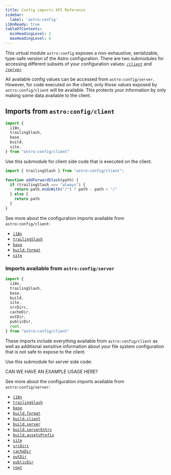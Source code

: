```yaml
---
title: Config imports API Reference
sidebar:
  label: 'astro:config'
i18nReady: true
tableOfContents:
  minHeadingLevel: 2
  maxHeadingLevel: 6
---
```



<p><Since v="5.7.0" /></p>

This virtual module `astro:config` exposes a non-exhaustive, serializable, type-safe version of the Astro configuration. There are two submodules for accessing different subsets of your configuration values: [`/client`](#imports-from-astroconfigclient) and [`/server`](#imports-from-astroconfigserver).

All available config values can be accessed from `astro:config/server`. However, for code executed on the client, only those values exposed by `astro:config/client` will be available.  This protects your information by only making some data available to the client.

## Imports from `astro:config/client`

```js
import {
  i18n, 
  trailingSlash,
  base,
  build,
  site,
} from "astro:config/client"
```

Use this submodule for client side code that is executed on the client.

```js title="src/utils.js" ins={1}
import { trailingSlash } from "astro:config/client";

function addForwardSlash(path) {
  if (trailingSlash === "always") {
    return path.endsWith("/") ? path : path + "/"
  } else {
    return path
  }
}
```

See more about the configuration imports available from `astro:config/client`:

- [`i18n`](/en/reference/configuration-reference/#i18n)
- [`trailingSlash`](/en/reference/configuration-reference/#trailingslash)
- [`base`](/en/reference/configuration-reference/#base)
- [`build.format`](/en/reference/configuration-reference/#buildformat)
- [`site`](/en/reference/configuration-reference/#site)



### Imports available from `astro:config/server`

```js
import {
  i18n, 
  trailingSlash,
  base,
  build,
  site,
  srcDirc,
  cacheDir,
  outDir,
  publicDir,
  root,
} from "astro:config/client"
```

These imports include everything available from `astro:config/client` as well as additional sensitive information about your file system configuration that is not safe to expose to the client.

Use this submodule for server side code:

CAN WE HAVE AN EXAMPLE USAGE HERE?

See more about the configuration imports available from `astro:config/server`:

- [`i18n`](/en/reference/configuration-reference/#i18n)
- [`trailingSlash`](/en/reference/configuration-reference/#trailingslash)
- [`base`](/en/reference/configuration-reference/#base)
- [`build.format`](/en/reference/configuration-reference/#buildformat)
- [`build.client`](/en/reference/configuration-reference/#buildclient)
- [`build.server`](/en/reference/configuration-reference/#buildserver)
- [`build.serverEntry`](/en/reference/configuration-reference/#buildserverentry)
- [`build.assetsPrefix`](/en/reference/configuration-reference/#buildassetsprefix)
- [`site`](/en/reference/configuration-reference/#site)
- [`srcDirc`](/en/reference/configuration-reference/#srcdir)
- [`cacheDir`](/en/reference/configuration-reference/#cachedir)
- [`outDir`](/en/reference/configuration-reference/#outdir)
- [`publicDir`](/en/reference/configuration-reference/#publicdir)
- [`root`](/en/reference/configuration-reference/#root)


